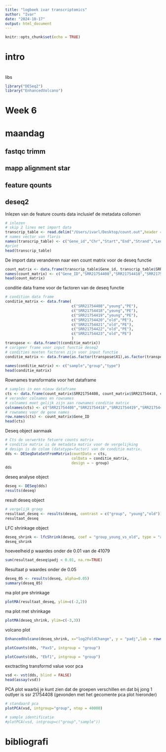---
title: "logboek ivar transcriptomics"
author: "Ivar"
date: "2024-10-17"
output: html_document
---

```{r setup, include=FALSE}
knitr::opts_chunk$set(echo = TRUE)
```

# intro

#
libs


```{r echo=FALSE}
library("DESeq2")
library("EnhancedVolcano")
```

# Week 6 
# maandag

## fastqc trimm

## mapp alignment star

## feature qounts 

## deseq2

Inlezen van de feature counts data inclusief de metadata collomen
```{r}
# inlezen
# skip 2 lines met import data
transcrip_table <- read.delim("/Users/ivarl/Desktop/count.out",header = FALSE,skip = 2)
# names vector van floris
names(transcrip_table) <- c("Gene_id","Chr","Start","End","Strand","Length","SRR21754408","SRR21754418","SRR21754419","SRR21754420","SRR21754421","SRR21754422","SRR21754423")
#print
head(transcrip_table)
```

De import data veranderen naar een count matrix voor de deseq functie
```{r}
count_matrix <- data.frame(transcrip_table$Gene_id, transcrip_table$SRR21754408,transcrip_table$SRR21754418,transcrip_table$SRR21754419,transcrip_table$SRR21754420,transcrip_table$SRR21754421,transcrip_table$SRR21754422,transcrip_table$SRR21754423)
names(count_matrix) <- c("Gene_ID","SRR21754408","SRR21754418","SRR21754419","SRR21754420","SRR21754421","SRR21754422","SRR21754423")
head(count_matrix)
```

conditie data frame voor de factoren van de deseq functie
```{r}
# condition data frame
conditie_matrix <- data.frame(
                              c("SRR21754408","young","PE"),
                              c("SRR21754418","young","PE"),
                              c("SRR21754419","young","PE"),
                              c("SRR21754420","old","PE"),
                              c("SRR21754421","old","PE"),
                              c("SRR21754422","old","PE"),
                              c("SRR21754423","old","PE")
                              )
transpose <- data.frame(t(conditie_matrix))
# corigeer frame voor input functie deseq2
# condities moeten factoren zijn voor input functie
conditie_matrix <- data.frame(as.factor(transpose$X1),as.factor(transpose$X2),as.factor(transpose$X3))
                              
names(conditie_matrix) <- c("sample","group","type")
head(conditie_matrix)
```
Rownames transformatie voor het dataframe
```{r}
# samples in een nieuw dataframe 
cts <- data.frame(count_matrix$SRR21754408, count_matrix$SRR21754418, count_matrix$SRR21754419, count_matrix$SRR21754420, count_matrix$SRR21754421, count_matrix$SRR21754422, count_matrix$SRR21754423)
# verander colnames en rownames
# colnames moet gelijk zijn aan rownames conditie matrix
colnames(cts) <- c("SRR21754408","SRR21754418","SRR21754419","SRR21754420","SRR21754421","SRR21754422","SRR21754423")
# rownames voor de gene names
row.names(cts) <- count_matrix$Gene_ID
head(cts)
```

Deseq object aanmaak
```{r}
# Cts de verwerkte fetuere counts matrix
# conditie matrix is de metadata matrix voor de vergelijking
# design is de colom (datatype=factor) van de conditie matrix.
dds <- DESeqDataSetFromMatrix(countData = cts,
                              colData = conditie_matrix,
                              design = ~ group)
dds
```

deseq analyse object
```{r}
deseq <- DESeq(dds)
results(deseq)
```

result deseq object
```{r}
# vergelijk groep
resultaat_deseq <- results(deseq, contrast = c("group", "young","old"))
resultaat_deseq
```


LFC shrinkage object
```{r}
deseq_shrink <- lfcShrink(deseq, coef = "group_young_vs_old", type = "apeglm")
deseq_shrink
```

hoeveelheid p waardes onder de 0.01 van de 41079
```{r}
sum(resultaat_deseq$padj < 0.01, na.rm=TRUE)
```

Resultaat p waardes onder de 0.05
```{r}
deseq_05 <- results(deseq, alpha=0.05)
summary(deseq_05)
```

ma plot pre shrinkage
```{r}
plotMA(resultaat_deseq, ylim=c(-2,2))
```

ma plot met shrinkage
```{r}
plotMA(deseq_shrink, ylim=c(-3,3))
```

volcano plot
```{r}
EnhancedVolcano(deseq_shrink, x="log2FoldChange", y = "padj",lab = rownames(deseq_shrink), title = "young versus old", pCutoff = 0.05,FCcutoff = 2, ylim = c(0,50),legendPosition = "none",subtitle = "FDR <= 0.05 and absolute FC >= 2")
```


```{r}
plotCounts(dds, "Pax5", intgroup = "group")
```

```{r}
plotCounts(dds, "Ebf1", intgroup = "group")
```


exctracting transformd value voor pca

```{r}
vsd <- vst(dds, blind = FALSE)
head(assay(vsd))
```

PCA plot waarbij je kunt zien dat de groepen verschillen en dat bij jong 1 outlyer is 
ssr 21754408 (gevonden met het gecomente pca plot hieronder)
```{r}
# standaard pca
plotPCA(vsd, intgroup="group", ntop = 40000)

# sample identificatie
#plotPCA(vsd, intgroup=c("group","sample"))
```


# bibliografi




